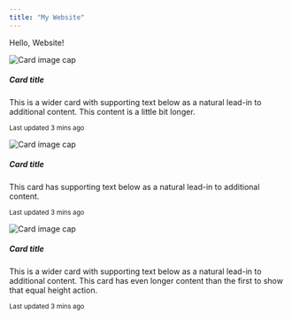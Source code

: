 ```yaml
---
title: "My Website"
---
```


Hello, Website!

<div class="card-group">

<div class="card">
  <img class="card-img-top" src="./images/card_286x180.svg" alt="Card image cap">
  <div class="card-body">
  <h5 class="card-title">Card title</h5>
  <p class="card-text">This is a wider card with supporting text below as a natural lead-in to additional content. This content is a little bit longer.</p>
  <p class="card-text"><small class="text-muted">Last updated 3 mins ago</small></p>
</div>

</div>
  <div class="card">
  <img class="card-img-top" src="./images/card_286x180.svg" alt="Card image cap">
  <div class="card-body">
  <h5 class="card-title">Card title</h5>
  <p class="card-text">This card has supporting text below as a natural lead-in to additional content.</p>
  <p class="card-text"><small class="text-muted">Last updated 3 mins ago</small></p>
</div>

</div>
  <div class="card">
  <img class="card-img-top" src="./images/card_286x180.svg" alt="Card image cap">
  <div class="card-body">
  <h5 class="card-title">Card title</h5>
  <p class="card-text">This is a wider card with supporting text below as a natural lead-in to additional content. This card has even longer content than the first to show that equal height action.</p>
  <p class="card-text"><small class="text-muted">Last updated 3 mins ago</small></p>
  </div>
</div>

</div>